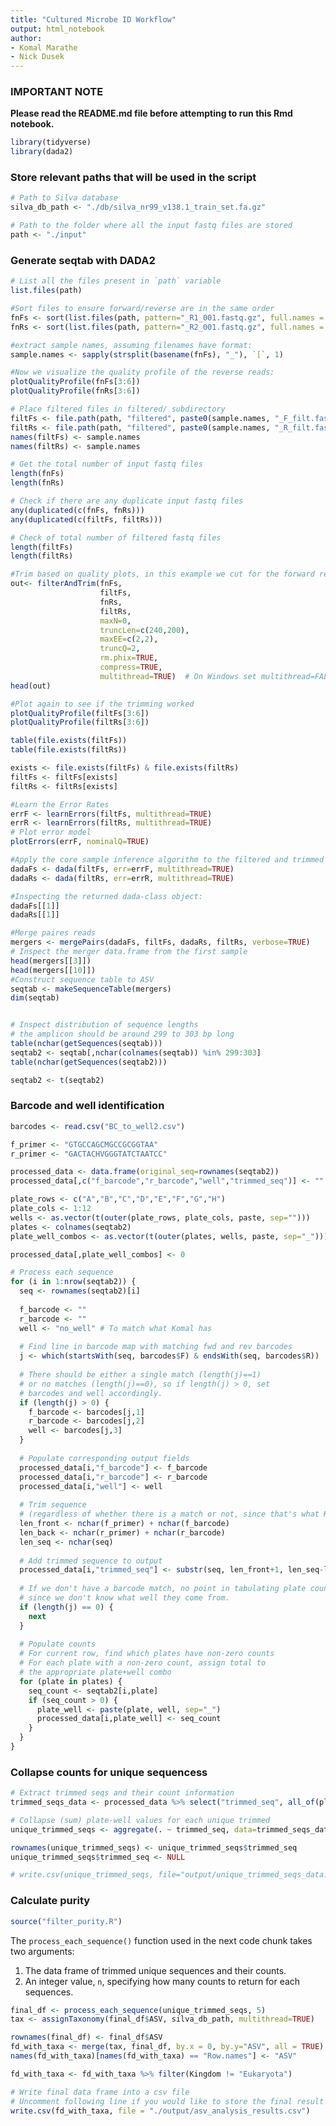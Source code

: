 ```yaml
---
title: "Cultured Microbe ID Workflow"
output: html_notebook
author:
- Komal Marathe
- Nick Dusek
---
```


### IMPORTANT NOTE

**Please read the README.md file before attempting to run this Rmd notebook.**

```r
library(tidyverse)
library(dada2)
```

### Store relevant paths that will be used in the script

```r
# Path to Silva database
silva_db_path <- "./db/silva_nr99_v138.1_train_set.fa.gz"

# Path to the folder where all the input fastq files are stored
path <- "./input"
```


### Generate seqtab with DADA2

```r
# List all the files present in `path` variable
list.files(path)

#Sort files to ensure forward/reverse are in the same order
fnFs <- sort(list.files(path, pattern="_R1_001.fastq.gz", full.names = TRUE))
fnRs <- sort(list.files(path, pattern="_R2_001.fastq.gz", full.names = TRUE))

#extract sample names, assuming filenames have format:
sample.names <- sapply(strsplit(basename(fnFs), "_"), `[`, 1)

#Now we visualize the quality profile of the reverse reads:
plotQualityProfile(fnFs[3:6])
plotQualityProfile(fnRs[3:6])

# Place filtered files in filtered/ subdirectory
filtFs <- file.path(path, "filtered", paste0(sample.names, "_F_filt.fastq.gz"))
filtRs <- file.path(path, "filtered", paste0(sample.names, "_R_filt.fastq.gz"))
names(filtFs) <- sample.names
names(filtRs) <- sample.names

# Get the total number of input fastq files
length(fnFs)
length(fnRs)

# Check if there are any duplicate input fastq files
any(duplicated(c(fnFs, fnRs)))
any(duplicated(c(filtFs, filtRs)))

# Check of total number of filtered fastq files
length(filtFs)
length(filtRs)

#Trim based on quality plots, in this example we cut for the forward reads to 240bp and the reverse reads to 200bp
out<- filterAndTrim(fnFs, 
                    filtFs, 
                    fnRs, 
                    filtRs, 
                    maxN=0, 
                    truncLen=c(240,200),
                    maxEE=c(2,2), 
                    truncQ=2, 
                    rm.phix=TRUE, 
                    compress=TRUE, 
                    multithread=TRUE)  # On Windows set multithread=FALSE
head(out)

#Plot again to see if the trimming worked
plotQualityProfile(filtFs[3:6])
plotQualityProfile(filtRs[3:6])

table(file.exists(filtFs))
table(file.exists(filtRs))

exists <- file.exists(filtFs) & file.exists(filtRs)
filtFs <- filtFs[exists]
filtRs <- filtRs[exists]

#Learn the Error Rates
errF <- learnErrors(filtFs, multithread=TRUE)
errR <- learnErrors(filtRs, multithread=TRUE)
# Plot error model
plotErrors(errF, nominalQ=TRUE)

#Apply the core sample inference algorithm to the filtered and trimmed sequence data.
dadaFs <- dada(filtFs, err=errF, multithread=TRUE)
dadaRs <- dada(filtRs, err=errR, multithread=TRUE)

#Inspecting the returned dada-class object:
dadaFs[[1]]
dadaRs[[1]]

#Merge paires reads
mergers <- mergePairs(dadaFs, filtFs, dadaRs, filtRs, verbose=TRUE)
# Inspect the merger data.frame from the first sample
head(mergers[[3]])
head(mergers[[10]])
#Construct sequence table to ASV
seqtab <- makeSequenceTable(mergers)
dim(seqtab)


# Inspect distribution of sequence lengths
# the amplicon should be around 299 to 303 bp long
table(nchar(getSequences(seqtab)))
seqtab2 <- seqtab[,nchar(colnames(seqtab)) %in% 299:303]
table(nchar(getSequences(seqtab2)))

seqtab2 <- t(seqtab2)
```

### Barcode and well identification

```r
barcodes <- read.csv("BC_to_well2.csv")

f_primer <- "GTGCCAGCMGCCGCGGTAA"
r_primer <- "GACTACHVGGGTATCTAATCC"

processed_data <- data.frame(original_seq=rownames(seqtab2))
processed_data[,c("f_barcode","r_barcode","well","trimmed_seq")] <- ""

plate_rows <- c("A","B","C","D","E","F","G","H")
plate_cols <- 1:12
wells <- as.vector(t(outer(plate_rows, plate_cols, paste, sep="")))
plates <- colnames(seqtab2)
plate_well_combos <- as.vector(t(outer(plates, wells, paste, sep="_")))

processed_data[,plate_well_combos] <- 0

# Process each sequence
for (i in 1:nrow(seqtab2)) {
  seq <- rownames(seqtab2)[i]
  
  f_barcode <- ""
  r_barcode <- ""
  well <- "no_well" # To match what Komal has
  
  # Find line in barcode map with matching fwd and rev barcodes
  j <- which(startsWith(seq, barcodes$F) & endsWith(seq, barcodes$R))
  
  # There should be either a single match (length(j)==1) 
  # or no matches (length(j)==0), so if length(j) > 0, set
  # barcodes and well accordingly.
  if (length(j) > 0) {
    f_barcode <- barcodes[j,1]
    r_barcode <- barcodes[j,2]
    well <- barcodes[j,3]
  } 
  
  # Populate corresponding output fields
  processed_data[i,"f_barcode"] <- f_barcode
  processed_data[i,"r_barcode"] <- r_barcode
  processed_data[i,"well"] <- well
  
  # Trim sequence
  # (regardless of whether there is a match or not, since that's what Komal did)
  len_front <- nchar(f_primer) + nchar(f_barcode)
  len_back <- nchar(r_primer) + nchar(r_barcode)
  len_seq <- nchar(seq)
  
  # Add trimmed sequence to output
  processed_data[i,"trimmed_seq"] <- substr(seq, len_front+1, len_seq-len_back)
  
  # If we don't have a barcode match, no point in tabulating plate counts
  # since we don't know what well they come from.
  if (length(j) == 0) {
    next
  }
  
  # Populate counts
  # For current row, find which plates have non-zero counts
  # For each plate with a non-zero count, assign total to
  # the appropriate plate+well combo
  for (plate in plates) {
    seq_count <- seqtab2[i,plate]
    if (seq_count > 0) {
      plate_well <- paste(plate, well, sep="_")
      processed_data[i,plate_well] <- seq_count
    }
  }
}
```

### Collapse counts for unique sequencess

```r
# Extract trimmed seqs and their count information
trimmed_seqs_data <- processed_data %>% select("trimmed_seq", all_of(plate_well_combos))

# Collapse (sum) plate-well values for each unique trimmed 
unique_trimmed_seqs <- aggregate(. ~ trimmed_seq, data=trimmed_seqs_data, FUN=sum)

rownames(unique_trimmed_seqs) <- unique_trimmed_seqs$trimmed_seq
unique_trimmed_seqs$trimmed_seq <- NULL

# write.csv(unique_trimmed_seqs, file="output/unique_trimmed_seqs_data.csv")
```


### Calculate purity

```r
source("filter_purity.R")
```

The `process_each_sequence()` function used in the next code chunk takes two arguments:

1. The data frame of trimmed unique sequences and their counts.
2. An integer value, `n`, specifying how many counts to return for each sequences.

```r
final_df <- process_each_sequence(unique_trimmed_seqs, 5)
tax <- assignTaxonomy(final_df$ASV, silva_db_path, multithread=TRUE)

rownames(final_df) <- final_df$ASV
fd_with_taxa <- merge(tax, final_df, by.x = 0, by.y="ASV", all = TRUE)
names(fd_with_taxa)[names(fd_with_taxa) == "Row.names"] <- "ASV"

fd_with_taxa <- fd_with_taxa %>% filter(Kingdom != "Eukaryota")

# Write final data frame into a csv file
# Uncomment following line if you would like to store the final result in a csv
write.csv(fd_with_taxa, file = "./output/asv_analysis_results.csv")
```

